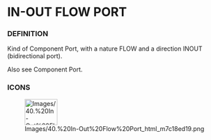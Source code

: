            
= IN-OUT FLOW PORT =
 
=== DEFINITION ===
 
Kind of Component Port, with a nature FLOW and a direction INOUT (bidirectional port).

 
Also see Component Port.

 
=== ICONS ===
 
[[Image:Images/40.%20In-Out%20Flow%20Port_html_m7c18ed19.png|75x60px]]

 
<br>

   
